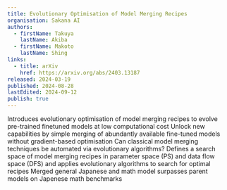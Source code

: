 ```yaml
---
title: Evolutionary Optimisation of Model Merging Recipes
organisation: Sakana AI
authors:
  - firstName: Takuya
    lastName: Akiba
  - firstName: Makoto
    lastName: Shing
links:
  - title: arXiv
    href: https://arxiv.org/abs/2403.13187
released: 2024-03-19
published: 2024-08-28
lastEdited: 2024-09-12
publish: true
---
```


<List>
  <ListItem title="Introduction">
  Introduces evolutionary optimisation of model merging recipes to evolve pre-trained finetuned models at low computational cost
  </ListItem>
  <ListItem title="Motivation">
  Unlock new capabilities by simple merging of abundantly available fine-tuned models without gradient-based optimisation
  </ListItem>
  <ListItem title="Research Question">
  Can classical model merging techniques be automated via evolutionary algorithms?
  </ListItem>
  <ListItem title="Methodology">
  Defines a search space of model merging recipes in parameter space (PS) and data flow space (DFS) and applies evolutionary algorithms to search for optimal recipes
  </ListItem>
  <ListItem title="Results">
  Merged general Japanese and math model surpasses parent models on Japenese math benchmarks
  </ListItem>
</List>